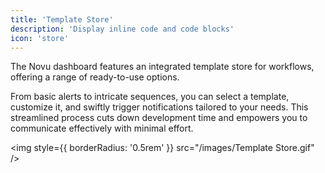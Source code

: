 ```yaml
---
title: 'Template Store'
description: 'Display inline code and code blocks'
icon: 'store'
---
```


The Novu dashboard features an integrated template store for workflows, offering a range of ready-to-use options. 

From basic alerts to intricate sequences, you can select a template, customize it, and swiftly trigger notifications tailored to your needs. 
This streamlined process cuts down development time and empowers you to communicate effectively with minimal effort.

<img
  style={{ borderRadius: '0.5rem' }}
  src="/images/Template Store.gif"
/>
